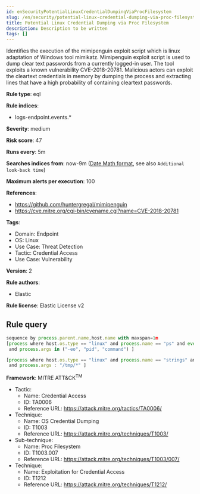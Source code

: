```yaml
---
id: enSecurityPotentialLinuxCredentialDumpingViaProcFilesystem
slug: /en/security/potential-linux-credential-dumping-via-proc-filesystem
title: Potential Linux Credential Dumping via Proc Filesystem
description: Description to be written
tags: []
---
```


<div id="potential-linux-credential-dumping-via-proc-filesystem"></div>

Identifies the execution of the mimipenguin exploit script which is linux adaptation of Windows tool mimikatz. Mimipenguin exploit script is used to dump clear text passwords from a currently logged-in user. The tool exploits a known vulnerability CVE-2018-20781. Malicious actors can exploit the cleartext credentials in memory by dumping the process and extracting lines that have a high probability of containing cleartext passwords.

**Rule type**: eql

**Rule indices**: 

* logs-endpoint.events.*

**Severity**: medium

**Risk score**: 47

**Runs every**: 5m

**Searches indices from**: now-9m ([Date Math format](((ref))/common-options.html#date-math), see also <DocLink id="enSecurityRulesUiCreate" section="set-the-rules-schedule">`Additional look-back time`</DocLink>)

**Maximum alerts per execution**: 100

**References**: 

* https://github.com/huntergregal/mimipenguin
* https://cve.mitre.org/cgi-bin/cvename.cgi?name=CVE-2018-20781

**Tags**: 

* Domain: Endpoint
* OS: Linux
* Use Case: Threat Detection
* Tactic: Credential Access
* Use Case: Vulnerability

**Version**: 2

**Rule authors**: 

* Elastic

**Rule license**: Elastic License v2

## Rule query

```js
sequence by process.parent.name,host.name with maxspan=1m
[process where host.os.type == "linux" and process.name == "ps" and event.action == "exec"
 and process.args in ("-eo", "pid", "command") ]

[process where host.os.type == "linux" and process.name == "strings" and event.action == "exec"
 and process.args : "/tmp/*" ]

```

**Framework**: MITRE ATT&CK<sup>TM</sup>

* Tactic:
    * Name: Credential Access
    * ID: TA0006
    * Reference URL: https://attack.mitre.org/tactics/TA0006/
* Technique:
    * Name: OS Credential Dumping
    * ID: T1003
    * Reference URL: https://attack.mitre.org/techniques/T1003/
* Sub-technique:
    * Name: Proc Filesystem
    * ID: T1003.007
    * Reference URL: https://attack.mitre.org/techniques/T1003/007/
* Technique:
    * Name: Exploitation for Credential Access
    * ID: T1212
    * Reference URL: https://attack.mitre.org/techniques/T1212/

